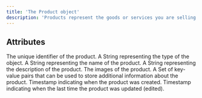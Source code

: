 ```yaml
---
title: 'The Product object'
description: 'Products represent the goods or services you are selling to your customers.'
---
```


## Attributes

<ResponseField name="id" type="string">
The unique identifier of the product.
</ResponseField>

<ResponseField name="entity" type="string">
A String representing the type of the object.
</ResponseField>

<ResponseField name="name" type="string">
A String representing the name of the product.
</ResponseField>

<ResponseField name="description" type="nullable, string">
A String representing the description of the product.
</ResponseField>

<ResponseField name="images" type="array of strings">
The images of the product.
</ResponseField>

<ResponseField name="metadata" type="dictionary">
A Set of key-value pairs that can be used to store additional information about the product.
</ResponseField> 

<ResponseField name="created_at" type="timestamp">
Timestamp indicating when the product was created.
</ResponseField> 

<ResponseField name="updated_at" type="timestamp">
Timestamp indicating when the last time the product was updated (edited).
</ResponseField>